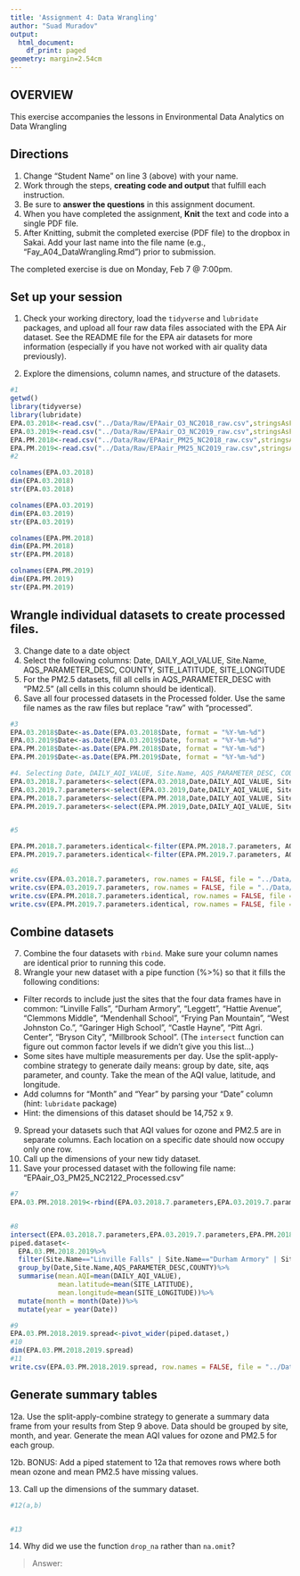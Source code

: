 ```yaml
---
title: 'Assignment 4: Data Wrangling'
author: "Suad Muradov"
output:
  html_document:
    df_print: paged
geometry: margin=2.54cm
---
```


## OVERVIEW

This exercise accompanies the lessons in Environmental Data Analytics on Data Wrangling 

## Directions
1. Change "Student Name" on line 3 (above) with your name.
2. Work through the steps, **creating code and output** that fulfill each instruction.
3. Be sure to **answer the questions** in this assignment document.
4. When you have completed the assignment, **Knit** the text and code into a single PDF file.
5. After Knitting, submit the completed exercise (PDF file) to the dropbox in Sakai. Add your last name into the file name (e.g., "Fay_A04_DataWrangling.Rmd") prior to submission.

The completed exercise is due on Monday, Feb 7 @ 7:00pm.

## Set up your session 
1. Check your working directory, load the `tidyverse` and `lubridate` packages, and upload all four raw data files associated with the EPA Air dataset. See the README file for the EPA air datasets for more information (especially if you have not worked with air quality data previously). 

2. Explore the dimensions, column names, and structure of the datasets. 

```r
#1
getwd()
library(tidyverse)
library(lubridate)
EPA.03.2018<-read.csv("../Data/Raw/EPAair_O3_NC2018_raw.csv",stringsAsFactors = TRUE)
EPA.03.2019<-read.csv("../Data/Raw/EPAair_O3_NC2019_raw.csv",stringsAsFactors = TRUE)
EPA.PM.2018<-read.csv("../Data/Raw/EPAair_PM25_NC2018_raw.csv",stringsAsFactors = TRUE)
EPA.PM.2019<-read.csv("../Data/Raw/EPAair_PM25_NC2019_raw.csv",stringsAsFactors = TRUE)
#2

colnames(EPA.03.2018)
dim(EPA.03.2018)
str(EPA.03.2018)

colnames(EPA.03.2019)
dim(EPA.03.2019)
str(EPA.03.2019)

colnames(EPA.PM.2018)
dim(EPA.PM.2018)
str(EPA.PM.2018)

colnames(EPA.PM.2019)
dim(EPA.PM.2019)
str(EPA.PM.2019)
```

## Wrangle individual datasets to create processed files.
3. Change date to a date object
4. Select the following columns: Date, DAILY_AQI_VALUE, Site.Name, AQS_PARAMETER_DESC, COUNTY, SITE_LATITUDE, SITE_LONGITUDE
5. For the PM2.5 datasets, fill all cells in AQS_PARAMETER_DESC with "PM2.5" (all cells in this column should be identical).
6. Save all four processed datasets in the Processed folder. Use the same file names as the raw files but replace "raw" with "processed".

```r
#3
EPA.03.2018$Date<-as.Date(EPA.03.2018$Date, format = "%Y-%m-%d")
EPA.03.2019$Date<-as.Date(EPA.03.2019$Date, format = "%Y-%m-%d")
EPA.PM.2018$Date<-as.Date(EPA.PM.2018$Date, format = "%Y-%m-%d")
EPA.PM.2019$Date<-as.Date(EPA.PM.2019$Date, format = "%Y-%m-%d")

#4. Selecting Date, DAILY_AQI_VALUE, Site.Name, AQS_PARAMETER_DESC, COUNTY, SITE_LATITUDE, SITE_LONGITUDE columns
EPA.03.2018.7.parameters<-select(EPA.03.2018,Date,DAILY_AQI_VALUE, Site.Name, AQS_PARAMETER_DESC,COUNTY:SITE_LONGITUDE)
EPA.03.2019.7.parameters<-select(EPA.03.2019,Date,DAILY_AQI_VALUE, Site.Name, AQS_PARAMETER_DESC,COUNTY:SITE_LONGITUDE)
EPA.PM.2018.7.parameters<-select(EPA.PM.2018,Date,DAILY_AQI_VALUE, Site.Name, AQS_PARAMETER_DESC,COUNTY:SITE_LONGITUDE)
EPA.PM.2019.7.parameters<-select(EPA.PM.2019,Date,DAILY_AQI_VALUE, Site.Name, AQS_PARAMETER_DESC,COUNTY:SITE_LONGITUDE)


#5

EPA.PM.2018.7.parameters.identical<-filter(EPA.PM.2018.7.parameters, AQS_PARAMETER_DESC == "PM2.5 - Local Conditions")
EPA.PM.2019.7.parameters.identical<-filter(EPA.PM.2019.7.parameters, AQS_PARAMETER_DESC == "PM2.5 - Local Conditions")

#6
write.csv(EPA.03.2018.7.parameters, row.names = FALSE, file = "../Data/Processed/EPAair_O3_NC2018_processed.csv")
write.csv(EPA.03.2019.7.parameters, row.names = FALSE, file = "../Data/Processed/EPAair_O3_NC2019_processed.csv")
write.csv(EPA.PM.2018.7.parameters.identical, row.names = FALSE, file = "../Data/Processed/EPAair_25_NC2018_processed.csv")
write.csv(EPA.PM.2019.7.parameters.identical, row.names = FALSE, file = "../Data/Processed/EPAair_25_NC2018_processed.csv")

```


## Combine datasets
7. Combine the four datasets with `rbind`. Make sure your column names are identical prior to running this code. 
8. Wrangle your new dataset with a pipe function (%>%) so that it fills the following conditions: 

* Filter records to include just the sites that the four data frames have in common: "Linville Falls", "Durham Armory", "Leggett", "Hattie Avenue", "Clemmons Middle", "Mendenhall School", "Frying Pan Mountain", "West Johnston Co.", "Garinger High School", "Castle Hayne", "Pitt Agri. Center", "Bryson City", "Millbrook School". (The `intersect` function can figure out common factor levels if we didn't give you this list...)
* Some sites have multiple measurements per day. Use the split-apply-combine strategy to generate daily means: group by date, site, aqs parameter, and county. Take the mean of the AQI value, latitude, and longitude.
* Add columns for "Month" and "Year" by parsing your "Date" column (hint: `lubridate` package)
* Hint: the dimensions of this dataset should be 14,752 x 9.

9. Spread your datasets such that AQI values for ozone and PM2.5 are in separate columns. Each location on a specific date should now occupy only one row.
10. Call up the dimensions of your new tidy dataset.
11. Save your processed dataset with the following file name: "EPAair_O3_PM25_NC2122_Processed.csv"

```r
#7
EPA.03.PM.2018.2019<-rbind(EPA.03.2018.7.parameters,EPA.03.2019.7.parameters,EPA.PM.2018.7.parameters.identical,EPA.PM.2019.7.parameters.identical)


#8
intersect(EPA.03.2018.7.parameters,EPA.03.2019.7.parameters,EPA.PM.2018.7.parameters.identical,EPA.PM.2019.7.parameters.identical)
piped.dataset<-
  EPA.03.PM.2018.2019%>%
  filter(Site.Name=="Linville Falls" | Site.Name=="Durham Armory" | Site.Name=="Leggett" | Site.Name=="Hattie Avenue" | Site.Name=="Clemmons Middle" | Site.Name=="Mendenhall School" | Site.Name=="Frying Pan Mountain" | Site.Name=="West Johnston Co." | Site.Name=="Garinger High School" | Site.Name=="Castle Hayne" | Site.Name=="Pitt Agri. Center" | Site.Name=="Bryson City" | Site.Name=="Millbrook School")%>%
  group_by(Date,Site.Name,AQS_PARAMETER_DESC,COUNTY)%>%
  summarise(mean.AQI=mean(DAILY_AQI_VALUE),
            mean.latitude=mean(SITE_LATITUDE),
            mean.longitude=mean(SITE_LONGITUDE))%>%
  mutate(month = month(Date))%>%
  mutate(year = year(Date))

#9
EPA.03.PM.2018.2019.spread<-pivot_wider(piped.dataset,)
#10
dim(EPA.03.PM.2018.2019.spread)
#11
write.csv(EPA.03.PM.2018.2019.spread, row.names = FALSE, file = "../Data/Processed/EPAair_O3_PM25_NC2122_Processed.csv")
```


## Generate summary tables
12a. Use the split-apply-combine strategy to generate a summary data frame from your results from Step 9 above. Data should be grouped by site, month, and year. Generate the mean AQI values for ozone and PM2.5 for each group. 

12b. BONUS: Add a piped statement to 12a that removes rows where both mean ozone and mean PM2.5 have missing values. 

13. Call up the dimensions of the summary dataset.


```r
#12(a,b)


#13

```

14. Why did we use the function `drop_na` rather than `na.omit`?

> Answer: 
